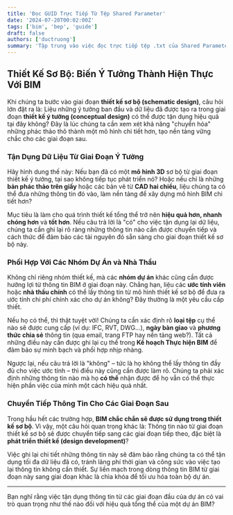 ```yaml
---
title: 'Đọc GUID Trực Tiếp Từ Tệp Shared Parameter'
date: '2024-07-20T00:02:00Z'
tags: ['bim', 'bep', 'guide']
draft: false
authors: ['ductruong']
summary: 'Tập trung vào việc đọc trực tiếp tệp .txt của Shared Parameter để lấy GUID'
---
```


## Thiết Kế Sơ Bộ: Biến Ý Tưởng Thành Hiện Thực Với BIM

Khi chúng ta bước vào giai đoạn **thiết kế sơ bộ (schematic design)**, câu hỏi lớn đặt ra là: Liệu những ý tưởng ban đầu và dữ liệu đã được tạo ra trong giai đoạn **thiết kế ý tưởng (conceptual design)** có thể được tận dụng hiệu quả tại đây không? Đây là lúc chúng ta cần xem xét khả năng "chuyển hóa" những phác thảo thô thành một mô hình chi tiết hơn, tạo nền tảng vững chắc cho các giai đoạn sau.

### Tận Dụng Dữ Liệu Từ Giai Đoạn Ý Tưởng

Hãy hình dung thế này: Nếu bạn đã có một **mô hình 3D** sơ bộ từ giai đoạn thiết kế ý tưởng, tại sao không tiếp tục phát triển nó? Hoặc nếu chỉ là những **bản phác thảo trên giấy** hoặc các bản vẽ từ **CAD hai chiều**, liệu chúng ta có thể đưa những thông tin đó vào, làm nền tảng để xây dựng mô hình BIM chi tiết hơn?

Mục tiêu là làm cho quá trình thiết kế tổng thể trở nên **hiệu quả hơn, nhanh chóng hơn** và **tốt hơn**. Nếu câu trả lời là "có" cho việc tận dụng lại dữ liệu, chúng ta cần ghi lại rõ ràng những thông tin nào cần được chuyển tiếp và cách thức để đảm bảo các tài nguyên đó sẵn sàng cho giai đoạn thiết kế sơ bộ này.

### Phối Hợp Với Các Nhóm Dự Án và Nhà Thầu

Không chỉ riêng nhóm thiết kế, mà các **nhóm dự án** khác cũng cần được hưởng lợi từ thông tin BIM ở giai đoạn này. Chẳng hạn, liệu các **ước tính viên** hoặc **nhà thầu chính** có thể lấy thông tin từ mô hình thiết kế sơ bộ để đưa ra ước tính chi phí chính xác cho dự án không? Đây thường là một yêu cầu cấp thiết.

Nếu họ có thể, thì thật tuyệt vời! Chúng ta cần xác định rõ **loại tệp** cụ thể nào sẽ được cung cấp (ví dụ: IFC, RVT, DWG...), **ngày bàn giao** và **phương thức chia sẻ** thông tin (qua email, trang FTP hay nền tảng web?). Tất cả những điều này cần được ghi lại cụ thể trong **Kế hoạch Thực hiện BIM** để đảm bảo sự minh bạch và phối hợp nhịp nhàng.

Ngược lại, nếu câu trả lời là "không" – tức là họ không thể lấy thông tin đầy đủ cho việc ước tính – thì điều này cũng cần được làm rõ. Chúng ta phải xác định những thông tin nào mà họ **có thể** nhận được để họ vẫn có thể thực hiện phần việc của mình một cách hiệu quả nhất.

### Chuyển Tiếp Thông Tin Cho Các Giai Đoạn Sau

Trong hầu hết các trường hợp, **BIM chắc chắn sẽ được sử dụng trong thiết kế sơ bộ**. Vì vậy, một câu hỏi quan trọng khác là: Thông tin nào từ giai đoạn thiết kế sơ bộ sẽ được chuyển tiếp sang các giai đoạn tiếp theo, đặc biệt là **phát triển thiết kế (design development)**?

Việc ghi lại chi tiết những thông tin này sẽ đảm bảo rằng chúng ta có thể tận dụng tối đa dữ liệu đã có, tránh lãng phí thời gian và công sức vào việc tạo lại thông tin không cần thiết. Sự liền mạch trong dòng thông tin BIM từ giai đoạn này sang giai đoạn khác là chìa khóa để tối ưu hóa toàn bộ dự án.

---

Bạn nghĩ rằng việc tận dụng thông tin từ các giai đoạn đầu của dự án có vai trò quan trọng như thế nào đối với hiệu quả tổng thể của một dự án BIM?
